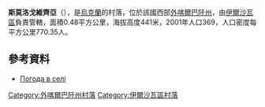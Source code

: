 {{coord|48|25|59|N|23|0|22|E|scale:100000|display=title}}

'''斯莫洛戈維齊亞'''（{{lang-uk|Смологовиця}}），是[[烏克蘭|烏克蘭]]的村落，位於該國西部[[外喀爾巴阡州|外喀爾巴阡州]]，由[[伊爾沙瓦區|伊爾沙瓦區]]負責管轄，面積0.48平方公里，海拔高度441米，2001年人口369，人口密度每平方公里770.35人。

==參考資料==
*[http://weather.in.ua/ua/zakarpatskaja/24254 Погода в селі ] {{Wayback|url=http://weather.in.ua/ua/zakarpatskaja/24254 |date=20111221170600 }}

{{DEFAULTSORT:Смологовиця}}

[[Category:外喀爾巴阡州村落|Category:外喀爾巴阡州村落]]
[[Category:伊爾沙瓦區村落|Category:伊爾沙瓦區村落]]


{{Zakarpattia-geo-stub}}